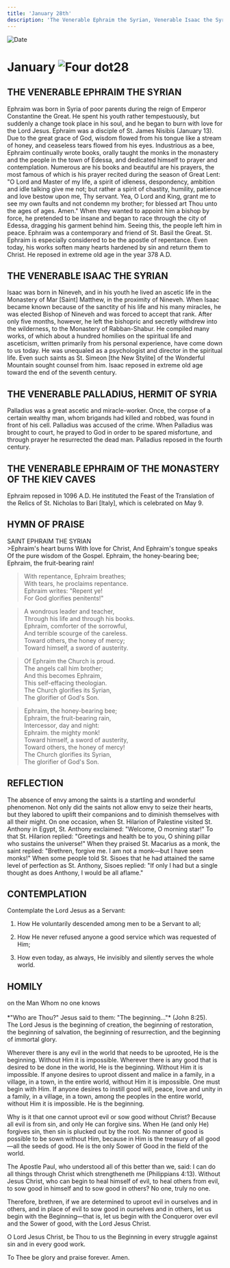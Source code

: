 ```yaml
---
title: 'January 28th'
description: 'The Venerable Ephraim the Syrian, Venerable Isaac the Syrian, Venerable Palladius, Hermit of Syria, Venerable Ephraim of the Kiev Caves'
---
```


<RunningHead />
<Image src="/title-imprint.png" height={68} width={50} alt="Date" className="title-imprint"/>

# <div id="date">January <Image className="four-dot" src="/four-dot.png" height={15} width={15} alt="Four dot" />28</div>

## THE VENERABLE EPHRAIM THE SYRIAN

Ephraim was born in Syria of poor parents during the reign of Emperor Constantine the Great. He spent his youth rather tempestuously, but suddenly a change took place in his soul, and he began to burn with love for the Lord Jesus. Ephraim was a disciple of St. James Nisibis (January 13). Due to the great grace of God, wisdom flowed from his tongue like a stream of honey, and ceaseless tears flowed from his eyes. Industrious as a bee, Ephraim continually wrote books, orally taught the monks in the monastery and the people in the town of Edessa, and dedicated himself to prayer and contemplation. Numerous are his books and beautiful are his prayers, the most famous of which is his prayer recited during the season of Great Lent: "O Lord and Master of my life, a spirit of idleness, despondency, ambition and idle talking give me not; but rather a spirit of chastity, humility, patience and love bestow upon me, Thy servant. Yea, O Lord and King, grant me to see my own faults and not condemn my brother; for blessed art Thou unto the ages of ages. Amen."  When they wanted to appoint him a bishop by force, he pretended to be insane and began to race through the city of Edessa, dragging his garment behind him. Seeing this, the people left him in peace. Ephraim was a contemporary and friend of St. Basil the Great. St. Ephraim is especially considered to be the apostle of repentance. Even today, his works soften many hearts hardened by sin and return them to Christ. He reposed in extreme old age in the year 378 A.D.

## THE VENERABLE ISAAC THE SYRIAN

Isaac was born in Nineveh, and in his youth he lived an ascetic life in the Monastery of Mar [Saint] Matthew, in the proximity of Nineveh. When Isaac became known because of the sanctity of his life and his many miracles, he was elected Bishop of Nineveh and was forced to accept that rank. After only five months, however, he left the bishopric and secretly withdrew into the wilderness, to the Monastery of Rabban-Shabur. He compiled many works, of which about a hundred homilies on the spiritual life and asceticism, written primarily from his personal experience, have come down to us today. He was unequaled as a psychologist and director in the spiritual life. Even such saints as St. Simeon [the New Stylite] of the Wonderful Mountain sought counsel from him. Isaac reposed in extreme old age toward the end of the seventh century.

## THE VENERABLE PALLADIUS, HERMIT OF SYRIA

Palladius was a great ascetic and miracle-worker. Once, the corpse of a certain wealthy man, whom brigands had killed and robbed, was found in front of his cell. Palladius was accused of the crime. When Palladius was brought to court, he prayed to God in order to be spared misfortune, and through prayer he resurrected the dead man. Palladius reposed in the fourth century.

## THE VENERABLE EPHRAIM OF THE MONASTERY OF THE KIEV CAVES

Ephraim reposed in 1096 A.D. He instituted the Feast of the Translation of the Relics of St. Nicholas to Bari [Italy], which is celebrated on May 9.


## HYMN OF PRAISE
<div style={{textAlign:'center', color:'crimson', fontWeight:'bold'}}>
SAINT EPHRAIM THE SYRIAN
</div>
>Ephraim's heart burns  
With love for Christ,  
And Ephraim's tongue speaks  
Of the pure wisdom of the Gospel.  
Ephraim, the honey-bearing bee;  
Ephraim, the fruit-bearing rain!  

>With repentance, Ephraim breathes;  
With tears, he proclaims repentance.  
Ephraim writes: "Repent ye!  
For God glorifies penitents!"  

>A wondrous leader and teacher,  
Through his life and through his books.  
Ephraim, comforter of the sorrowful,  
And terrible scourge of the careless.  
Toward others, the honey of mercy;  
Toward himself, a sword of austerity.  

>Of Ephraim the Church is proud.  
The angels call him brother;  
And this becomes Ephraim,  
This self-effacing theologian.  
The Church glorifies its Syrian,  
The glorifier of God's Son.  

>Ephraim, the honey-bearing bee;  
Ephraim, the fruit-bearing rain,  
Intercessor, day and night:  
Ephraim. the mighty monk!  
Toward himself, a sword of austerity,  
Toward others, the honey of mercy!  
The Church glorifies its Syrian,  
The glorifier of God's Son.  


## REFLECTION

The absence of envy among the saints is a startling and wonderful phenomenon. Not only did the saints not allow envy to seize their hearts, but they labored to uplift their companions and to diminish themselves with all their might. On one occasion, when St. Hilarion of Palestine visited St. Anthony in Egypt, St. Anthony exclaimed: "Welcome, O morning star!" To that St. Hilarion replied: "Greetings and health be to you, O shining pillar who sustains the universe!" When they praised St. Macarius as a monk, the saint replied: "Brethren, forgive me. I am not a monk—but I have seen monks!" When some people told St. Sisoes that he had attained the same level of perfection as St. Anthony, Sisoes replied: "If only I had but a single thought as does Anthony, I would be all aflame."


## CONTEMPLATION

Contemplate the Lord Jesus as a Servant:

1. How He voluntarily descended among men to be a Servant to all;

2. How He never refused anyone a good service which was requested of Him;

3. How even today, as always, He invisibly and silently serves the whole world.


## HOMILY
<div style={{textAlign:'center', color:'crimson', fontWeight:'bold'}}>
on the Man Whom no one knows
</div><br /><div style={{textAlign:'right'}}>
*"Who are Thou?" Jesus said to them: "The beginning..."* (John 8:25).
</div>
The Lord Jesus is the beginning of creation, the beginning of restoration, the beginning of salvation, the beginning of resurrection, and the beginning of immortal glory.

Wherever there is any evil in the world that needs to be uprooted, He is the beginning. Without Him it is impossible. Wherever there is any good that is desired to be done in the world, He is the beginning. Without Him it is impossible. If anyone desires to uproot dissent and malice in a family, in a village, in a town, in the entire world, without Him it is impossible. One must begin with Him. If anyone desires to instill good will, peace, love and unity in a family, in a village, in a town, among the peoples in the entire world, without Him it is impossible. He is the beginning.

Why is it that one cannot uproot evil or sow good without Christ? Because all evil is from sin, and only He can forgive sins. When He (and only He) forgives sin, then sin is plucked out by the root. No manner of good is possible to be sown without Him, because in Him is the treasury of all good—all the seeds of good. He is the only Sower of Good in the field of the world.

The Apostle Paul, who understood all of this better than we, said: I can do all things through Christ which strengtheneth me (Philippians 4:13). Without Jesus Christ, who can begin to heal himself of evil, to heal others from evil, to sow good in himself and to sow good in others? No one, truly no one.

Therefore, brethren, if we are determined to uproot evil in ourselves and in others, and in place of evil to sow good in ourselves and in others, let us begin with the Beginning—that is, let us begin with the Conqueror over evil and the Sower of good, with the Lord Jesus Christ.

O Lord Jesus Christ, be Thou to us the Beginning in every struggle against sin and in every good work.

To Thee be glory and praise forever. Amen.